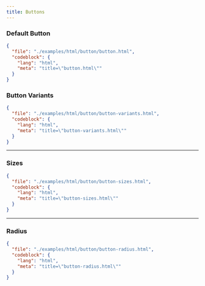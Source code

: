 ```yaml
---
title: Buttons
---
```


### Default Button

<TWComponentPreview src="/button/button" />

```json doc-gen:file
{
  "file": "./examples/html/button/button.html",
  "codeblock": {
    "lang": "html",
    "meta": "title=\"button.html\""
  }
}
```

### Button Variants

<TWComponentPreview src="/button/button-variants" />

```json doc-gen:file
{
  "file": "./examples/html/button/button-variants.html",
  "codeblock": {
    "lang": "html",
    "meta": "title=\"button-variants.html\""
  }
}
```

---

### Sizes

<TWComponentPreview src="/button/button-sizes" />

```json doc-gen:file
{
  "file": "./examples/html/button/button-sizes.html",
  "codeblock": {
    "lang": "html",
    "meta": "title=\"button-sizes.html\""
  }
}
```

---

### Radius

<TWComponentPreview src="/button/button-radius" />

```json doc-gen:file
{
  "file": "./examples/html/button/button-radius.html",
  "codeblock": {
    "lang": "html",
    "meta": "title=\"button-radius.html\""
  }
}
```

